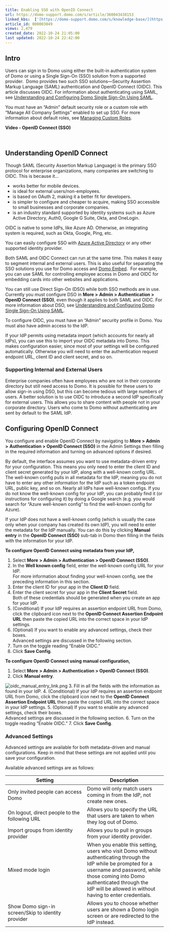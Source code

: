 ```yaml
---
title: Enabling SSO with OpenID Connect
url: https://domo-support.domo.com/s/article/360043438153
linked_kbs:  ['[https://domo-support.domo.com/s/knowledge-base/](https://domo-support.domo.com/s/knowledge-base/)', '[https://domo-support.domo.com/s/](https://domo-support.domo.com/s/)', '[https://domo-support.domo.com/s/topic/0TO5w000000ZamlGAC](https://domo-support.domo.com/s/topic/0TO5w000000ZamlGAC)', '[https://domo-support.domo.com/s/topic/0TO5w000000ZanoGAC](https://domo-support.domo.com/s/topic/0TO5w000000ZanoGAC)', '[https://domo-support.domo.com/s/article/360042934374](https://domo-support.domo.com/s/article/360042934374)', '[https://domo-support.domo.com/s/article/360043438973](https://domo-support.domo.com/s/article/360043438973)', '[https://domo-support.domo.com/s/article/360043438033](https://domo-support.domo.com/s/article/360043438033)', '[https://domo-support.domo.com/s/article/360043437993](https://domo-support.domo.com/s/article/360043437993)', '[https://domo-support.domo.com/s/article/360043438153](https://domo-support.domo.com/s/article/360043438153)', '[https://domo-support.domo.com/s/topic/0TO5w000000ZanoGAC/implementing-sso](https://domo-support.domo.com/s/topic/0TO5w000000ZanoGAC/implementing-sso)', '[https://domo-support.domo.com/s/article/360043429933](https://domo-support.domo.com/s/article/360043429933)', '[https://domo-support.domo.com/s/article/360043429953](https://domo-support.domo.com/s/article/360043429953)', '[https://domo-support.domo.com/s/article/360042925494](https://domo-support.domo.com/s/article/360042925494)', '[https://domo-support.domo.com/s/article/360043429913](https://domo-support.domo.com/s/article/360043429913)', '[https://domo-support.domo.com/s/article/4408174643607](https://domo-support.domo.com/s/article/4408174643607)', '[https://domo-support.domo.com/s/login/](https://domo-support.domo.com/s/login/)']
article_id: 000003049
views: 2,479
created_date: 2022-10-24 21:05:00
last updated: 2022-10-24 22:42:00
---
```




Intro
-----


Users can sign in to Domo using either the built-in authentication system of Domo or using a Single Sign-On (SSO) solution from a supported provider.  Domo provides two such SSO solutions—Security Assertion Markup Language (SAML) authentication and OpenID Connect (OIDC). This article discusses OIDC. For information about authenticating using SAML, see [Understanding and Configuring Domo Single Sign-On Using SAML](/s/article/360042934374 "Understanding and Configuring Domo Single Sign-On Using SAML").


You must have an "Admin" default security role or a custom role with "Manage All Company Settings" enabled to set up SSO. For more information about default roles, see [Managing Custom Roles](/s/article/360043438973 "Default Security Role Reference").


**Video - OpenID Connect (SSO)**



 


Understanding OpenID Connect
----------------------------


Though SAML (Security Assertion Markup Language) is the primary SSO protocol for enterprise organizations, many companies are switching to OIDC. This is because it...


* works better for mobile devices.
* is ideal for external users/non-employees.
* is based on OAuth 2, making it a better fit for developers.
* is simpler to configure and cheaper to acquire, making SSO accessible to small businesses and corporate companies.
* is an industry standard supported by identity systems such as Azure Active Directory, Auth0, Google G Suite, Okta, and OneLogin.


OIDC is native to some IdPs, like Azure AD. Otherwise, an integrating system is required, such as Okta, Google, Ping, etc.


You can easily configure SSO with [Azure Active Directory](/s/article/360043438033 "Enabling Single Sign-On with Azure Active Directory") or any other supported identity provider.  


Both SAML and OIDC Connect can run at the same time. This makes it easy to segment internal and external users. This is also useful for separating the SSO solutions you use for Domo access and [Domo Embed](/s/article/360043437993 "Sharing Cards Outside of Domo Using Domo Embed").  For example, you can use SAML for controlling employee access in Domo and OIDC for embedding cards into other websites and applications. 


You can still use Direct Sign-On (DSO) while both SSO methods are in use. Currently you must configure DSO in **More >** **Admin > Authentication > OpenID Connect (SSO)**, even though it applies to both SAML and OIDC. For more information about DSO, see [Understanding and Configuring Domo Single Sign-On Using SAML](/s/article/360042934374 "Understanding and Configuring Domo Single Sign-On Using SAML").


To configure OIDC, you must have an "Admin" security profile in Domo. You must also have admin access to the IdP.  


If your IdP permits using metadata import (which accounts for nearly all IdPs), you can use this to import your OIDC metadata into Domo. This makes configuration easier, since most of your settings will be configured automatically. Otherwise you will need to enter the authentication request endpoint URL, client ID and client secret, and so on. 


### Supporting Internal and External Users


Enterprise companies often have employees who are not in their corporate directory but still need access to Domo. It is possible for these users to allow sign-in using DSO, but this can become tedious with large numbers of users. A better solution is to use OIDC to introduce a second IdP specifically for external users. This allows you to share content with people not in your corporate directory. Users who come to Domo without authenticating are sent by default to the SAML IdP.


Configuring OpenID Connect
--------------------------


You configure and enable OpenID Connect by navigating to **More > Admin >** **Authentication > OpenID Connect (SSO)** in the Admin Settings then filling in the required information and turning on advanced options if desired. 


By default, the interface assumes you want to use metadata-driven entry for your configuration. This means you only need to enter the client ID and client secret generated by your IdP, along with a well-known config URL. The well-known config pulls in all metadata for the IdP, meaning you do not have to enter any other information for the IdP such as a token endpoint URL, public key, and so on. Nearly all IdPs have well-known configs. If you do not know the well-known config for your IdP, you can probably find it (or instructions for configuring it) by doing a Google search (e.g. you would search for "Azure well-known config" to find the well-known config for Azure). 


If your IdP does not have a well-known config (which is usually the case only when your company has created its own IdP), you will need to enter the metadata for the IdP manually. You can do this by clicking **Manual entry** in the **OpenID Connect (SSO)** sub-tab in Domo then filling in the fields with the information for your IdP.


**To configure OpenID Connect using metadata from your IdP,**


1. Select **More** **> Admin > Authentication > OpenID Connect (SSO)**.
2. In the **Well known config** field, enter the well-known config URL for your IdP.  
For more information about finding your well-known config, see the preceding information in this section.
3. Enter the client ID for your app in the **Client ID** field.
4. Enter the client secret for your app in the **Client Secret** field.  
Both of these credentials should be generated when you create an app for your IdP.
5. (Conditional) If your IdP requires an assertion endpoint URL from Domo, click the clipboard icon next to the **OpenID Connect Assertion Endpoint URL** then paste the copied URL into the correct space in your IdP settings.
6. (Optional) If you want to enable any advanced settings, check their boxes.   
Advanced settings are discussed in the following section.
7. Turn on the toggle reading "Enable OIDC."
8. Click **Save Config**.


**To configure OpenID Connect using manual configuration,**


1. Select **More** **> Admin > Authentication > OpenID Connect (SSO)**.
2. Click **Manual entry**.   
  
![oidc_manual_entry_link.png](oidc_manual_entry_link.png)
3. Fill in all the fields with the information as found in your IdP.
4. (Conditional) If your IdP requires an assertion endpoint URL from Domo, click the clipboard icon next to the **OpenID Connect Assertion Endpoint URL** then paste the copied URL into the correct space in your IdP settings.
5. (Optional) If you want to enable any advanced settings, check their boxes.   
Advanced settings are discussed in the following section.
6. Turn on the toggle reading "Enable OIDC."
7. Click **Save Config**.


### Advanced Settings


Advanced settings are available for both metadata-driven and manual configurations. Keep in mind that these settings are not applied until you save your configuration.


Available advanced settings are as follows:




| Setting | Description |
| --- | --- |
| Only invited people can access Domo | Domo will only match users coming in from the IdP, not create new ones. |
| On logout, direct people to the following URL | Allows you to specify the URL that users are taken to when they log out of Domo. |
| Import groups from identity provider | Allows you to pull in groups from your identity provider.  |
| Mixed mode login | When you enable this setting, users who visit Domo without authenticating through the IdP while be prompted for a username and password, while those coming into Domo authenticated through the IdP will be allowed in without having to enter credentials. |
| Show Domo sign-in screen/Skip to identity provider | Allows you to choose whether users are shown a Domo login screen or are redirected to the IdP instead. |


 


